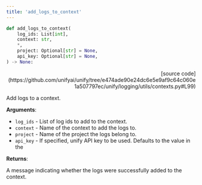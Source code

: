 ```yaml
---
title: 'add_logs_to_context'
---
```


```python
def add_logs_to_context(
    log_ids: List[int],
    context: str,
    *,
    project: Optional[str] = None,
    api_key: Optional[str] = None,
) -> None:
```

<p align="right">[source code](https://github.com/unifyai/unify/tree/e474ade90e24dc6e5e9af9c64c060e1a507797ec/unify/logging/utils/contexts.py#L99)</p>

Add logs to a context.

**Arguments**:

- `log_ids` - List of log ids to add to the context.
- `context` - Name of the context to add the logs to.
- `project` - Name of the project the logs belong to.
- `api_key` - If specified, unify API key to be used. Defaults to the value in the



**Returns**:

A message indicating whether the logs were successfully added to the context.